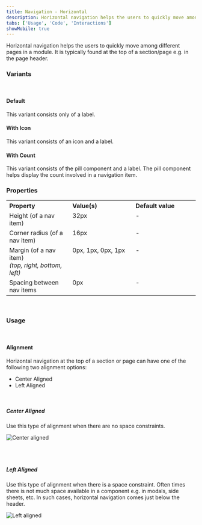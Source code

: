 ```yaml
---
title: Navigation - Horizontal
description: Horizontal navigation helps the users to quickly move among different pages in a module.
tabs: ['Usage', 'Code', 'Interactions']
showMobile: true
---
```


Horizontal navigation helps the users to quickly move among different pages in a module. It is typically found at the top of a section/page e.g. in the page header.

### Variants
<br/>

#### Default

This variant consists only of a label.

<Preview name='components-horizontalnav-default-horizontal-navigation--default-horizontal-navigation'/>

#### With Icon

This variant consists of an icon and a label.

<Preview name='components-horizontalnav-horizontal-navigation-with-icon--horizontal-navigation-with-icon'/>

#### With Count

This variant consists of the pill component and a label. The pill component helps display the count involved in a navigation item.

<Preview name='components-horizontalnav-horizontal-navigation-with-count--horizontal-navigation-with-count'/>

### Properties
<table style="width: 100%">
  <tbody>
    <tr>
      <th style="width:33%; text-align: left;">Property</th>
      <th style="width:33%; text-align: left;">Value(s)</th>
      <th style="width:33%; text-align: left;">Default value</th>
    </tr>
    <tr style="vertical-align: top">
      <td>Height (of a nav item)</td>
      <td>32px</td>
      <td>-</td>
    </tr>
    <tr style="vertical-align: top">
      <td>Corner radius (of a nav item)</td>
      <td>16px</td>
      <td>-</td>
    </tr>
    <tr style="vertical-align: top">
      <td>Margin (of a nav item)<br/><em>(top, right, bottom, left)</em></td>
      <td>0px, 1px, 0px, 1px</td>
      <td>-</td>
    </tr>
    <tr style="vertical-align: top">
      <td>Spacing between nav items</td>
      <td>0px</td>
      <td>-</td>
    </tr>
  </tbody>
</table>
<br/>

### Usage

<br/>

#### Alignment

Horizontal navigation at the top of a section or page can have one of the following two alignment options:

-   Center Aligned
-   Left Aligned

<br/>

##### Center Aligned

Use this type of alignment when there are no space constraints.

![Center aligned](./images/navigationhoriz-1.png)

<br/>
<br/>

##### Left Aligned

Use this type of alignment when there is a space constraint. Often times there is not much space available in a component e.g. in modals, side sheets, etc. In such cases, horizontal navigation comes just below the header.

<Preview name='components-horizontalnav-left-aligned-navigation-tabs--left-aligned-navigation-tabs'/>

![Left aligned](./images/navigationhoriz-2.png)

<br/>
<br/>